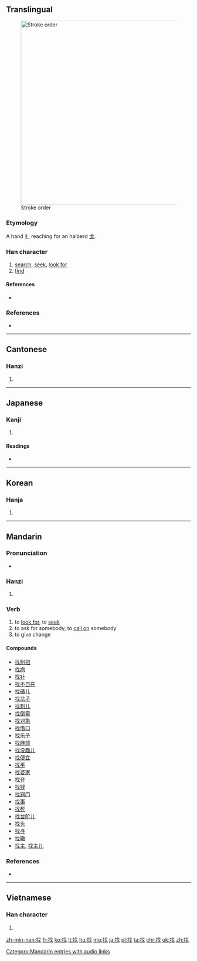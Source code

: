 ==Translingual==
[[Image:找-bw.png|thumb|500px|Stroke order]]

===Etymology===
{{liushu|ic|rs=手04}}

A hand [[扌]] reaching for an halberd [[戈]].


{{Han compound|扌|戈|c1=s|c2=p|ls=psc}}

===Han character===
{{Han char|rn=64|rad=手|as=04|sn=7|four=5305<sub>0</sub>|canj=手戈 (QI)|ids=⿰[[扌]][[戈]]}}

# [[search]], [[seek]], [[look for]]
# [[find]]

====References====
* {{Han ref|kx=0419.180|dkj=11851|dj=0766.100|hdz=31835.040|uh=627E|ud=25214|bh=A7E4|bd=42980}}
===References===
* {{cite web
| url = http://www.yellowbridge.com/chinese/character-etymology.php?zi=%E6%89%BE
| title = 找 etymology
| work = YellowBridge
| language = Mandarin/English
| accessdate = 2014-02-18}}

----

==Cantonese==

===Hanzi===
{{yue-hanzi|jyut=|y=jaau2}}

# {{defn|lang=yue|sort=手04}}

----

==Japanese==

===Kanji===
{{ja-kanji|grade=|rs=手04}}

# {{defn|lang=ja|sort=手04}}

====Readings====
* {{ja-readings|on=[[か]] (ka), [[げ]] (ge), [[そう]] (sō)|kun=[[さおさす]] (saosasu), [[たずねる]] (tazuneru)}}

----

==Korean==

===Hanja===
{{ko-hanja|hangeul=조|eumhun=|rv=jo|mr=cho|y=co}}

# {{defn|lang=ko|sort=手04}}

----

==Mandarin==

===Pronunciation===
* {{audio|zh-zhǎo.ogg|audio}}

===Hanzi===
{{cmn-hanzi|pin=[[zhǎo]] ([[zhao3]]), [[zhěng]] ([[zheng3]])|wg=chao<sup>3</sup>, cheng<sup>3</sup>}}

# {{defn|lang=cmn|sort=手04}}

===Verb===
{{cmn-verb|ts|pin=zhǎo|pint=zhao3|sort=手04}}

# to [[look for]], to [[seek]]
# to ask for somebody, to [[call on]] somebody
# to give change

====Compounds====
* [[找别扭]]
* [[找病]]
* [[找补]]
* [[找不自在]]
* [[找碴儿]]
* [[找岔子]]
* [[找刺儿]]
* [[找倒霉]]
* [[找对象]]
* [[找借口]]
* [[找乐子]]
* [[找麻烦]]
* [[找没趣儿]]
* [[找便宜]]
* [[找平]]
* [[找婆家]]
* [[找齐]]
* [[找钱]]
* [[找窍门]]
* [[找事]]
* [[找死]]
* [[找台阶儿]]
* [[找头]]
* [[找寻]]
* [[找辙]]
* [[找主]], [[找主儿]]

[[Category:Mandarin entries with audio links]]

===References===
* {{cite web
| url = http://www.mdbg.net/chindict/chindict.php?page=worddict&wdrst=0&wdqb=找
| title = 找
| work = MDBG English to Chinese dictionary ( Based on CC-CEDICT )
| language = Mandarin/English
| accessdate = 2014-02-14}}

----

==Vietnamese==

===Han character===
{{vi-hantu|[[hoa]], [[quơ]], [[chết]], [[trảo]]|rs=手04}}

# {{defn|lang=vi|sort=手04}}

[[zh-min-nan:找]]
[[fr:找]]
[[ko:找]]
[[lt:找]]
[[hu:找]]
[[mg:找]]
[[ja:找]]
[[pl:找]]
[[ta:找]]
[[chr:找]]
[[uk:找]]
[[zh:找]]
